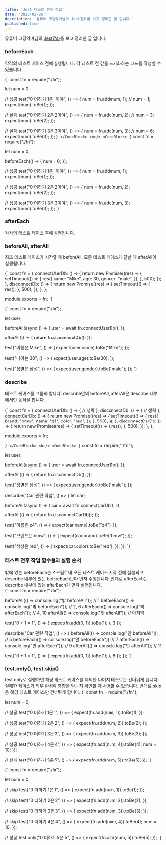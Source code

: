 ```yaml
---
title: 'Jest 테스트 전후 작업'
date: '2023-02-26'
description: '유튜버 코딩악마님의 Jest강좌를 보고 정리한 글 입니다.'
published: true
---
```


유튜버 코딩악마님의 [Jest강좌](https://www.youtube.com/watch?v=TRZ2XdmctSQ&list=PLZKTXPmaJk8L1xCg_1cRjL5huINlP2JKt&index=4)를 보고 정리한 글 입니다.
<br/>


###  beforeEach 
각각의 테스트 케이스 전에 실행됩니다. 각 테스트 전 값을 초기화하는 코드를 작성할 수 있습니다.

<CodeBlock>
{`
  const fn = require("./fn");

  let num = 0;

  // 성공 
  test("0 더하기 1은 1이야", () => {
    num = fn.add(num, 1);
    // num = 1;
    expect(num).toBe(1);
  });

  // 실패
  test("0 더하기 2은 2이야", () => {
    num = fn.add(num, 2);
    // num = 3;
    expect(num).toBe(2);
  });

  // 실패
  test("0 더하기 3은 3이야", () => {
    num = fn.add(num, 3);
    // num = 6;
    expect(num).toBe(3);
  });
`}
</CodeBlock>
<br/>
<CodeBlock>
{`
  const fn = require("./fn");

  let num = 0;

  beforeEach(() => {
    num = 0;
  });

  // 성공
  test("0 더하기 1은 1이야", () => {
    num = fn.add(num, 1);
    expect(num).toBe(1);
  });

  // 성공
  test("0 더하기 2은 2이야", () => {
    num = fn.add(num, 2);
    expect(num).toBe(2);
  });

  // 성공
  test("0 더하기 3은 3이야", () => {
    num = fn.add(num, 3);
    expect(num).toBe(3);
  });
`}
</CodeBlock>
<br/>
###  afterEach 
각각의 테스트 케이스 후에 실행됩니다.
<br/>
### beforeAll, afterAll
최초 테스트 케이스가 시작할 때 beforeAll, 모든 테스트 케이스가 끝날 때 afterAll이 실행됩니다.

<CodeBlock>
{`
  const fn = {
    connectUserDb: () => {
      return new Promise((res) => {
        setTimeout(() => {
          res({
            name: "Mike",
            age: 30,
            gender: "male",
          });
        }, 500);
      });
    },
    disconnectDb: () => {
      return new Promise((res) => {
        setTimeout(() => {
          res();
        }, 500);
      });
    },
  };

  module.exports = fn;
`}
</CodeBlock>
<br/>

<CodeBlock>
{`
  const fn = require("./fn");

  let user;

  beforeAll(async () => {
    user = await fn.connectUserDb();
  });

  afterAll(() => {
    return fn.disconnectDb();
  });

  test("이름은 Mike", () => {
    expect(user.name).toBe("Mike");
  });

  test("나이는 30", () => {
    expect(user.age).toBe(30);
  });

  test("성별은 남성", () => {
    expect(user.gender).toBe("male");
  });
`}
</CodeBlock>

### describe
테스트 케이스를 그룹화 합니다. describe안의 beforeAll, afterAll은  describe 내부에서만 동작을 합니다.

<CodeBlock>
{`
const fn = {
  connectUserDb: () => {
    // 생략
  },
  disconnectDb: () => {
    // 생략
  },
  connectCarDb: () => {
    return new Promise((res) => {
      setTimeout(() => {
        res({
          brand: "bmw",
          name: "z4",
          color: "red",
        });
      }, 500);
    });
  },
  disconnectCarDb: () => {
    return new Promise((res) => {
      setTimeout(() => {
        res();
      }, 500);
    });
  },
};

module.exports = fn;

`}
</CodeBlock>
<br/>
<CodeBlock>
{`
const fn = require("./fn");

let user;

beforeAll(async () => {
  user = await fn.connectUserDb();
});

afterAll(() => {
  return fn.disconnectDb();
});

test("성별은 남성", () => {
  expect(user.gender).toBe("male");
});

describe("Car 관련 작업", () => {
  let car;

  beforeAll(async () => {
    car = await fn.connectCarDb();
  });

  afterAll(() => {
    return fn.disconnectCarDb();
  });

  test("이름은 z4", () => {
    expect(car.name).toBe("z4");
  });

  test("브랜드는 bmw", () => {
    expect(car.brand).toBe("bmw");
  });

  test("색상은 red", () => {
    expect(car.color).toBe("red");
  });
});
`}
</CodeBlock>
<br/>
### 테스트 전후 작업 함수들의 실행 순서 
밖에 있는 beforeEach는 스크립트내 모든 테스트 케이스 시작 전에 실행되고 describe 내부에 있는 beforeEach보다 먼저 수행됩니다.
반대로 afterEach는 describe 내부에 있는 afterEach가 먼저 실행됩니다.
<br/>
<CodeBlock>
{`
const fn = require("./fn");

beforeAll(() => console.log("밖 beforeAll")); // 1
beforeEach(() => console.log("밖 beforeEach")); // 2, 6
afterEach(() => console.log("밖 afterEach")); // 4, 10
afterAll(() => console.log("밖 afterAll")); // 마지막

test("0 + 1 = 1", () => {
  expect(fn.add(0, 1)).toBe(1); // 3
});

describe("Car 관련 작업", () => {
  beforeAll(() => console.log("안 beforeAll")); // 5
  beforeEach(() => console.log("안 beforeEach")); // 7
  afterEach(() => console.log("안 afterEach")); // 9
  afterAll(() => console.log("안 afterAll")); // 11

  test("0 + 1 = 1", () => {
    expect(fn.add(0, 1)).toBe(1); // 8
  });
});
`}
</CodeBlock>
<br/>
### test.only(), test.skip()
test.only로 실행하면 해당 테스트 케이스를 제외한 나머지 테스트는 건너뛰게 됩니다. 실패한 케이스가 외부 환경에 영향을 받는지 확인할 때 사용할 수 있습니다.
반대로 skip은 해당 테스트 케이스만 건너뛰게 합니다.
 <CodeBlock>
{`
const fn = require("./fn");

let num = 0;

// 성공
test("0 더하기 1은 1", () => {
  expect(fn.add(num, 1)).toBe(1);
});

// 성공
test("0 더하기 2은 2", () => {
  expect(fn.add(num, 2)).toBe(2);
});

// 성공
test("0 더하기 3은 3", () => {
  expect(fn.add(num, 3)).toBe(3);
});

// 성공
test("0 더하기 4은 4", () => {
  expect(fn.add(num, 4)).toBe(4);
  num = 10;
});

// 실패
test("0 더하기 5은 5", () => {
  expect(fn.add(num, 5)).toBe(5);
});
`}
</CodeBlock>
<br/>

<CodeBlock>
{`
const fn = require("./fn");

let num = 0;

// skip
test("0 더하기 1은 1", () => {
  expect(fn.add(num, 1)).toBe(1);
});

// skip
test("0 더하기 2은 2", () => {
  expect(fn.add(num, 2)).toBe(2);
});

// skip
test("0 더하기 3은 3", () => {
  expect(fn.add(num, 3)).toBe(3);
});

// skip
test("0 더하기 4은 4", () => {
  expect(fn.add(num, 4)).toBe(4);
  num = 10;
});

// 성공
test.only("0 더하기 5은 5", () => {
  expect(fn.add(num, 5)).toBe(5);
});
`}
</CodeBlock>
